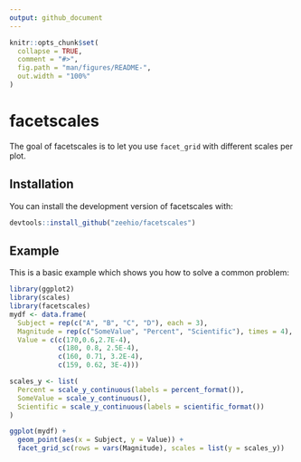 ```yaml
---
output: github_document
---
```


<!-- README.md is generated from README.Rmd. Please edit that file -->

```r
knitr::opts_chunk$set(
  collapse = TRUE,
  comment = "#>",
  fig.path = "man/figures/README-",
  out.width = "100%"
)
```
# facetscales

The goal of facetscales is to let you use `facet_grid` with different scales
per plot.

## Installation

<!--
You can install the released version of facetscales from [CRAN](https://CRAN.R-project.org) with:

``` r
install.packages("facetscales")
```
-->

You can install the development version of facetscales with:

``` r
devtools::install_github("zeehio/facetscales")
```

## Example

This is a basic example which shows you how to solve a common problem:

```r
library(ggplot2)
library(scales)
library(facetscales)
mydf <- data.frame(
  Subject = rep(c("A", "B", "C", "D"), each = 3),
  Magnitude = rep(c("SomeValue", "Percent", "Scientific"), times = 4),
  Value = c(c(170,0.6,2.7E-4),
            c(180, 0.8, 2.5E-4),
            c(160, 0.71, 3.2E-4),
            c(159, 0.62, 3E-4)))

scales_y <- list(
  Percent = scale_y_continuous(labels = percent_format()),
  SomeValue = scale_y_continuous(),
  Scientific = scale_y_continuous(labels = scientific_format())
)

ggplot(mydf) +
  geom_point(aes(x = Subject, y = Value)) +
  facet_grid_sc(rows = vars(Magnitude), scales = list(y = scales_y))
```

